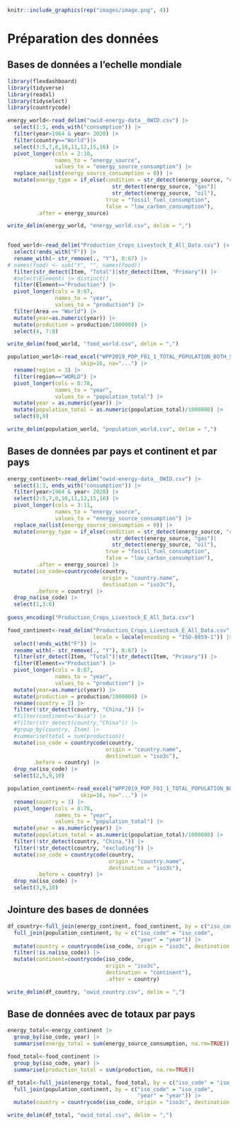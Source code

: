
```r

knitr::include_graphics(rep("images/image.png", 4))

```


# Préparation des données 

## Bases de données a l'echelle mondiale
```r

library(flexdashboard)
library(tidyverse)
library(readxl)
library(tidyselect)
library(countrycode)

```


```r

energy_world<-read_delim("owid-energy-data__OWID.csv") |> 
  select(1:3, ends_with("consumption")) |> 
  filter(year>1964 & year< 2020) |> 
  filter(country=="World")|> 
  select(3:5,7,8,10,11,12,15,16) |> 
  pivot_longer(cols = 2:10,
               names_to = "energy_source",
               values_to = "energy_source_consumption") |> 
  replace_na(list(energy_source_consumption = 0)) |> 
  mutate(energy_type = if_else(condition = str_detect(energy_source, "coal")|
                                 str_detect(energy_source, "gas")|
                                 str_detect(energy_source, "oil"),
                               true = "fossil_fuel_consumption",
                               false = "low_carbon_consumption"), 
         .after = energy_source)

write_delim(energy_world, "energy_world.csv", delim = ",")
  

food_world<-read_delim("Production_Crops_Livestock_E_All_Data.csv") |> 
  select(!ends_with("F")) |> 
  rename_with(~ str_remove(., "Y"), 8:67) |> 
# names(food) <- sub("Y", "", names(food))
  filter(str_detect(Item, "Total")|str_detect(Item, "Primary")) |>
  #select(Element) |> distinct()
  filter(Element=="Production") |> 
  pivot_longer(cols = 8:67,
               names_to = "year",
               values_to = "production") |> 
  filter(Area == "World") |> 
  mutate(year=as.numeric(year)) |> 
  mutate(production = production/1000000) |> 
  select(4, 7:9)

write_delim(food_world, "food_world.csv", delim = ",")

population_world<-read_excel("WPP2019_POP_F01_1_TOTAL_POPULATION_BOTH_SEXES_UN.xlsx", 
                       skip=16, na="...") |> 
  rename(region = 3) |> 
  filter(region=="WORLD") |> 
  pivot_longer(cols = 8:78,
               names_to = "year",
               values_to = "population_total") |> 
  mutate(year = as.numeric(year)) |> 
  mutate(population_total = as.numeric(population_total)/1000000) |> 
  select(8,9)

write_delim(population_world, "population_world.csv", delim = ",")


```

## Bases de données par pays et continent et par pays

```r

energy_continent<-read_delim("owid-energy-data__OWID.csv") |> 
  select(1:3, ends_with("consumption")) |> 
  filter(year>1964 & year< 2020) |> 
  select(2:5,7,8,10,11,12,15,16) |> 
  pivot_longer(cols = 3:11,
               names_to = "energy_source",
               values_to = "energy_source_consumption") |> 
  replace_na(list(energy_source_consumption = 0)) |> 
  mutate(energy_type = if_else(condition = str_detect(energy_source, "coal")|
                                 str_detect(energy_source, "gas")|
                                 str_detect(energy_source, "oil"),
                               true = "fossil_fuel_consumption",
                               false = "low_carbon_consumption"), 
         .after = energy_source) |>
  mutate(iso_code=countrycode(country, 
                              origin = "country.name",
                              destination = "iso3c"),
         .before = country) |>
  drop_na(iso_code) |> 
  select(1,3:6)
    
guess_encoding("Production_Crops_Livestock_E_All_Data.csv")

food_continent<-read_delim("Production_Crops_Livestock_E_All_Data.csv",
                           locale = locale(encoding = "ISO-8859-1")) |> 
  select(!ends_with("F")) |> 
  rename_with(~ str_remove(., "Y"), 8:67) |> 
  filter(str_detect(Item, "Total")|str_detect(Item, "Primary")) |>
  filter(Element=="Production") |> 
  pivot_longer(cols = 8:67,
               names_to = "year",
               values_to = "production") |> 
  mutate(year=as.numeric(year)) |> 
  mutate(production = production/1000000) |> 
  rename(country = 2) |> 
  filter(!str_detect(country, "China,")) |> 
  #filter(continent=="Asia") |> 
  #filter(str_detect(country,"China")) |> 
  #group_by(country, Item) |> 
  #summarise(total = sum(production)) 
  mutate(iso_code = countrycode(country, 
                               origin = "country.name", 
                               destination = "iso3c"),
        .before = country) |>
  drop_na(iso_code) |> 
  select(2,5,9,10)

population_continent<-read_excel("WPP2019_POP_F01_1_TOTAL_POPULATION_BOTH_SEXES_UN.xlsx", 
                       skip=16, na="...") |> 
  rename(country = 3) |> 
  pivot_longer(cols = 8:78,
               names_to = "year",
               values_to = "population_total") |> 
  mutate(year = as.numeric(year)) |> 
  mutate(population_total = as.numeric(population_total)/1000000) |> 
  filter(!str_detect(country, "China,")) |>
  filter(!str_detect(country, "excluding")) |> 
  mutate(iso_code = countrycode(country, 
                                origin = "country.name", 
                                destination = "iso3c"),
         .before = country) |> 
  drop_na(iso_code) |> 
  select(3,9,10)

```


## Jointure des bases de données

```r

df_country<-full_join(energy_continent, food_continent, by = c("iso_code" = "iso_code", "year" = "year")) |> 
  full_join(population_continent, by = c("iso_code" = "iso_code",
                                         "year" = "year")) |> 
  mutate(country = countrycode(iso_code, origin = "iso3c", destination = "country.name"), .before = year) |> 
  filter(!is.na(iso_code)) |> 
  mutate(continent=countrycode(iso_code, 
                               origin = "iso3c", 
                               destination = "continent"),
                               .after = country)

write_delim(df_country, "owid_country.csv", delim = ",")

```

## Base de données avec de totaux par pays

```r

energy_total<-energy_continent |> 
  group_by(iso_code, year) |> 
  summarise(energy_total = sum(energy_source_consumption, na.rm=TRUE))

food_total<-food_continent |> 
  group_by(iso_code, year) |> 
  summarise(production_total = sum(production, na.rm=TRUE))

df_total<-full_join(energy_total, food_total, by = c("iso_code" = "iso_code", "year" = "year")) |> 
  full_join(population_continent, by = c("iso_code" = "iso_code",
                                         "year" = "year")) |> 
  mutate(country = countrycode(iso_code, origin = "iso3c", destination = "country.name"), .before = year)

write_delim(df_total, "owid_total.csv", delim = ",")

```

